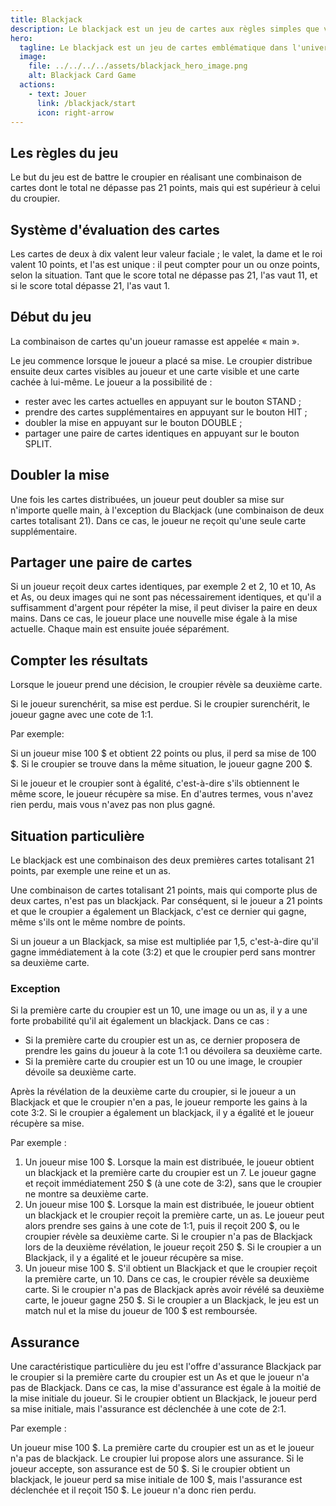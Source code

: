 ```yaml
---
title: Blackjack
description: Le blackjack est un jeu de cartes aux règles simples que vous pouvez jouer gratuitement et sans inscription en ligne.
hero:
  tagline: Le blackjack est un jeu de cartes emblématique dans l'univers des jeux de divertissement grâce à ses règles simples et à son aspect dynamique.
  image:
    file: ../../../../assets/blackjack_hero_image.png
    alt: Blackjack Card Game
  actions:
    - text: Jouer
      link: /blackjack/start
      icon: right-arrow
---
```



<YandexMetrika />

## Les règles du jeu

Le but du jeu est de battre le croupier en réalisant une combinaison de cartes dont le total ne dépasse pas 21 points, mais qui est supérieur à celui du croupier.

## Système d'évaluation des cartes

Les cartes de deux à dix valent leur valeur faciale ; le valet, la dame et le roi valent 10 points, et l'as est unique : il peut compter pour un ou onze points, selon la situation. Tant que le score total ne dépasse pas 21, l'as vaut 11, et si le score total dépasse 21, l'as vaut 1.

## Début du jeu

La combinaison de cartes qu'un joueur ramasse est appelée « main ».

Le jeu commence lorsque le joueur a placé sa mise. Le croupier distribue ensuite deux cartes visibles au joueur et une carte visible et une carte cachée à lui-même. Le joueur a la possibilité de :
- rester avec les cartes actuelles en appuyant sur le bouton STAND ;
- prendre des cartes supplémentaires en appuyant sur le bouton HIT ;
- doubler la mise en appuyant sur le bouton DOUBLE ;
- partager une paire de cartes identiques en appuyant sur le bouton SPLIT.

## Doubler la mise

Une fois les cartes distribuées, un joueur peut doubler sa mise sur n'importe quelle main, à l'exception du Blackjack (une combinaison de deux cartes totalisant 21). Dans ce cas, le joueur ne reçoit qu'une seule carte supplémentaire.

## Partager une paire de cartes

Si un joueur reçoit deux cartes identiques, par exemple 2 et 2, 10 et 10, As et As, ou deux images qui ne sont pas nécessairement identiques, et qu'il a suffisamment d'argent pour répéter la mise, il peut diviser la paire en deux mains. Dans ce cas, le joueur place une nouvelle mise égale à la mise actuelle. Chaque main est ensuite jouée séparément.

## Compter les résultats

Lorsque le joueur prend une décision, le croupier révèle sa deuxième carte.

Si le joueur surenchérit, sa mise est perdue. Si le croupier surenchérit, le joueur gagne avec une cote de 1:1.

<Aside>
Par exemple:

Si un joueur mise 100 $ et obtient 22 points ou plus, il perd sa mise de 100 $. Si le croupier se trouve dans la même situation, le joueur gagne 200 $.
</Aside>

Si le joueur et le croupier sont à égalité, c'est-à-dire s'ils obtiennent le même score, le joueur récupère sa mise. En d'autres termes, vous n'avez rien perdu, mais vous n'avez pas non plus gagné.

## Situation particulière

Le blackjack est une combinaison des deux premières cartes totalisant 21 points, par exemple une reine et un as.

Une combinaison de cartes totalisant 21 points, mais qui comporte plus de deux cartes, n'est pas un blackjack. Par conséquent, si le joueur a 21 points et que le croupier a également un Blackjack, c'est ce dernier qui gagne, même s'ils ont le même nombre de points.

Si un joueur a un Blackjack, sa mise est multipliée par 1,5, c'est-à-dire qu'il gagne immédiatement à la cote (3:2) et que le croupier perd sans montrer sa deuxième carte.

### Exception

Si la première carte du croupier est un 10, une image ou un as, il y a une forte probabilité qu'il ait également un blackjack. Dans ce cas :

- Si la première carte du croupier est un as, ce dernier proposera de prendre les gains du joueur à la cote 1:1 ou dévoilera sa deuxième carte.
- Si la première carte du croupier est un 10 ou une image, le croupier dévoile sa deuxième carte.

Après la révélation de la deuxième carte du croupier, si le joueur a un Blackjack et que le croupier n'en a pas, le joueur remporte les gains à la cote 3:2. Si le croupier a également un blackjack, il y a égalité et le joueur récupère sa mise.

<Aside>
Par exemple :

1) Un joueur mise 100 $. Lorsque la main est distribuée, le joueur obtient un blackjack et la première carte du croupier est un 7. Le joueur gagne et reçoit immédiatement 250 $ (à une cote de 3:2), sans que le croupier ne montre sa deuxième carte.
2) Un joueur mise 100 $. Lorsque la main est distribuée, le joueur obtient un blackjack et le croupier reçoit la première carte, un as. Le joueur peut alors prendre ses gains à une cote de 1:1, puis il reçoit 200 $, ou le croupier révèle sa deuxième carte. Si le croupier n'a pas de Blackjack lors de la deuxième révélation, le joueur reçoit 250 $. Si le croupier a un Blackjack, il y a égalité et le joueur récupère sa mise.
3) Un joueur mise 100 $. S'il obtient un Blackjack et que le croupier reçoit la première carte, un 10. Dans ce cas, le croupier révèle sa deuxième carte. Si le croupier n'a pas de Blackjack après avoir révélé sa deuxième carte, le joueur gagne 250 $. Si le croupier a un Blackjack, le jeu est un match nul et la mise du joueur de 100 $ est remboursée.
</Aside>

## Assurance

Une caractéristique particulière du jeu est l'offre d'assurance Blackjack par le croupier si la première carte du croupier est un As et que le joueur n'a pas de Blackjack. Dans ce cas, la mise d'assurance est égale à la moitié de la mise initiale du joueur. Si le croupier obtient un Blackjack, le joueur perd sa mise initiale, mais l'assurance est déclenchée à une cote de 2:1.

<Aside>
Par exemple :

Un joueur mise 100 $. La première carte du croupier est un as et le joueur n'a pas de blackjack. Le croupier lui propose alors une assurance. Si le joueur accepte, son assurance est de 50 $. Si le croupier obtient un blackjack, le joueur perd sa mise initiale de 100 $, mais l'assurance est déclenchée et il reçoit 150 $. Le joueur n'a donc rien perdu.
</Aside>